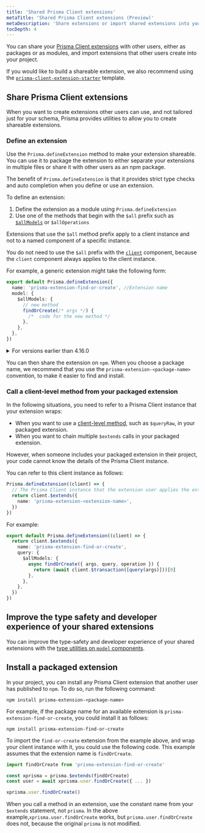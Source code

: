 ```yaml
---
title: 'Shared Prisma Client extensions'
metaTitle: 'Shared Prisma Client extensions (Preview)'
metaDescription: 'Share extensions or import shared extensions into your Prisma project'
tocDepth: 4
---
```


<TopBlock>

You can share your [Prisma Client extensions](/concepts/components/prisma-client/client-extensions) with other users, either as packages or as modules, and import extensions that other users create into your project.

If you would like to build a shareable extension, we also recommend using the [`prisma-client-extension-starter`](https://github.com/prisma/TODO) template.

</TopBlock>

## Share Prisma Client extensions

When you want to create extensions other users can use, and not tailored just for your schema, Prisma provides utilities to allow you to create shareable extensions.

### Define an extension

Use the `Prisma.defineExtension` method to make your extension shareable. You can use it to package the extension to either separate your extensions in multiple files or share it with other users as an npm package.

The benefit of `Prisma.defineExtension` is that it provides strict type checks and auto completion when you define or use an extension.

To define an extension:

1. Define the extension as a module using `Prisma.defineExtension`
2. Use one of the methods that begin with the `$all` prefix such as [`$allModels`](/concepts/components/prisma-client/client-extensions/model#add-a-custom-method-to-all-models-in-your-schema) or `$allOperations`

Extensions that use the `$all` method prefix apply to a client instance and not to a named component of a specific instance.

You do not need to use the `$all` prefix with the [`client`](/concepts/components/prisma-client/client-extensions/client) component, because the `client` component always applies to the client instance.

For example, a generic extension might take the following form:

```ts
export default Prisma.defineExtension({
  name: 'prisma-extension-find-or-create', //Extension name
  model: {
    $allModels: {
      // new method
      findOrCreate(/* args */) {
        /*  code for the new method */
      },
    },
  },
})
```

<details>
<summary> For versions earlier than 4.16.0 </summary>

The `Prisma` import is available from a different path shown in the snippet below:

```ts
import { Prisma } from '@prisma/client/scripts/default-index'

export default Prisma.defineExtension({
  name: 'prisma-extension-<extension-name>',
})
```

</details>

You can then share the extension on `npm`. When you choose a package name, we recommend that you use the `prisma-extension-<package-name>` convention, to make it easier to find and install.

### Call a client-level method from your packaged extension

In the following situations, you need to refer to a Prisma Client instance that your extension wraps:

- When you want to use a [client-level method](/reference/api-reference/prisma-client-reference#client-methods), such as `$queryRaw`, in your packaged extension.
- When you want to chain multiple `$extends` calls in your packaged extension.

However, when someone includes your packaged extension in their project, your code cannot know the details of the Prisma Client instance.

You can refer to this client instance as follows:

```ts
Prisma.defineExtension((client) => {
  // The Prisma Client instance that the extension user applies the extension to
  return client.$extends({
    name: 'prisma-extension-<extension-name>',
  })
})
```

For example:

```ts
export default Prisma.defineExtension((client) => {
  return client.$extends({
    name: 'prisma-extension-find-or-create',
    query: {
      $allModels: {
        async findOrCreate({ args, query, operation }) {
          return (await client.$transaction([query(args)]))[0]
        },
      },
    },
  })
})
```

## Improve the type safety and developer experience of your shared extensions

You can improve the type-safety and developer experience of your shared extensions with the [type utilities on `model` components](/concepts/components/prisma-client/client-extensions/model#advanced-type-safety-improve-the-type-safety-and-developer-experience-of-your-custom-model-methods).

## Install a packaged extension

In your project, you can install any Prisma Client extension that another user has published to `npm`. To do so, run the following command:

```terminal
npm install prisma-extension-<package-name>
```

For example, if the package name for an available extension is `prisma-extension-find-or-create`, you could install it as follows:

```terminal
npm install prisma-extension-find-or-create
```

To import the `find-or-create` extension from the example above, and wrap your client instance with it, you could use the following code. This example assumes that the extension name is `findOrCreate`.

```ts
import findOrCreate from 'prisma-extension-find-or-create'

const xprisma = prisma.$extends(findOrCreate)
const user = await xprisma.user.findOrCreate({ ... })

xprisma.user.findOrCreate()
```

When you call a method in an extension, use the constant name from your `$extends` statement, not `prisma`. In the above example,`xprisma.user.findOrCreate` works, but `prisma.user.findOrCreate` does not, because the original `prisma` is not modified.
